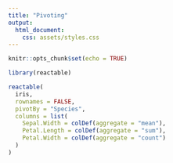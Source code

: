 ```yaml
---
title: "Pivoting"
output:
  html_document:
    css: assets/styles.css
---
```


```r
knitr::opts_chunk$set(echo = TRUE)

```

```r
library(reactable)

reactable(
  iris,
  rownames = FALSE,
  pivotBy = "Species",
  columns = list(
    Sepal.Width = colDef(aggregate = "mean"),
    Petal.Length = colDef(aggregate = "sum"),
    Petal.Width = colDef(aggregate = "count")
  )
)
```
